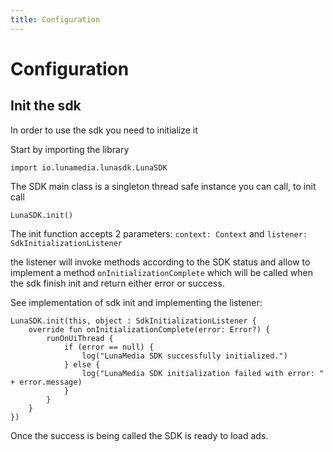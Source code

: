 ```yaml
---
title: Configuration
---
```


# Configuration

## Init the sdk

In order to use the sdk you need to initialize it

Start by importing the library

```
import io.lunamedia.lunasdk.LunaSDK
```

The SDK main class is a singleton thread safe instance you can call, to init call

```
LunaSDK.init()
```

The init function accepts 2 parameters:
`context: Context` and `listener: SdkInitializationListener`

the listener will invoke methods according to the SDK status and allow to implement a method `onInitializationComplete` which will be called when the sdk finish init and return either error or success.

See implementation of sdk init and implementing the listener:

```
LunaSDK.init(this, object : SdkInitializationListener {
    override fun onInitializationComplete(error: Error?) {
        runOnUiThread {
            if (error == null) {
                log("LunaMedia SDK successfully initialized.")
            } else {
                log("LunaMedia SDK initialization failed with error: " + error.message)
            }
        }
    }
})
```

Once the success is being called the SDK is ready to load ads.

